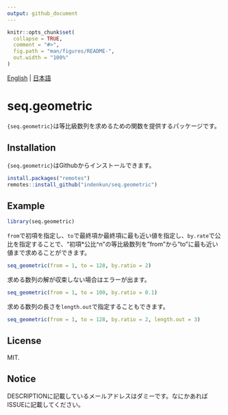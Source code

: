```yaml
---
output: github_document
---
```


<!-- README.md is generated from README.Rmd. Please edit that file -->

```r
knitr::opts_chunk$set(
  collapse = TRUE,
  comment = "#>",
  fig.path = "man/figures/README-",
  out.width = "100%"
)
```

[English](README.md) | [日本語](README_JP.md)

# seq.geometric

<!-- badges: start -->
<!-- badges: end -->

`{seq.geometric}`は等比級数列を求めるための関数を提供するパッケージです。

## Installation

`{seq.geometric}`はGithubからインストールできます。

``` r
install.packages("remotes")
remotes::install_github("indenkun/seq.geometric")
```

## Example

```r
library(seq.geometric)
```

`from`で初項を指定し、`to`で最終項か最終項に最も近い値を指定し、`by.rate`で公比を指定することで、"初項*公比^n"の等比級数列を"from"から"to"に最も近い値まで求めることができます。

```r
seq_geometric(from = 1, to = 128, by.ratio = 2)
```

求める数列の解が収束しない場合はエラーが出ます。

```r
seq_geometric(from = 1, to = 100, by.ratio = 0.1)
```

求める数列の長さを`length.out`で指定することもできます。

```r
seq_geometric(from = 1, to = 128, by.ratio = 2, length.out = 3)
```

## License

MIT.

## Notice

DESCRIPTIONに記載しているメールアドレスはダミーです。なにかあればISSUEに記載してください。
